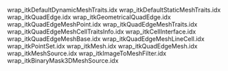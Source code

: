 wrap_itkDefaultDynamicMeshTraits.idx
wrap_itkDefaultStaticMeshTraits.idx
wrap_itkQuadEdge.idx
wrap_itkGeometricalQuadEdge.idx
wrap_itkQuadEdgeMeshPoint.idx
wrap_itkQuadEdgeMeshTraits.idx
wrap_itkQuadEdgeMeshCellTraitsInfo.idx
wrap_itkCellInterface.idx
wrap_itkQuadEdgeMeshBase.idx
wrap_itkQuadEdgeMeshLineCell.idx
wrap_itkPointSet.idx
wrap_itkMesh.idx
wrap_itkQuadEdgeMesh.idx
wrap_itkMeshSource.idx
wrap_itkImageToMeshFilter.idx
wrap_itkBinaryMask3DMeshSource.idx

